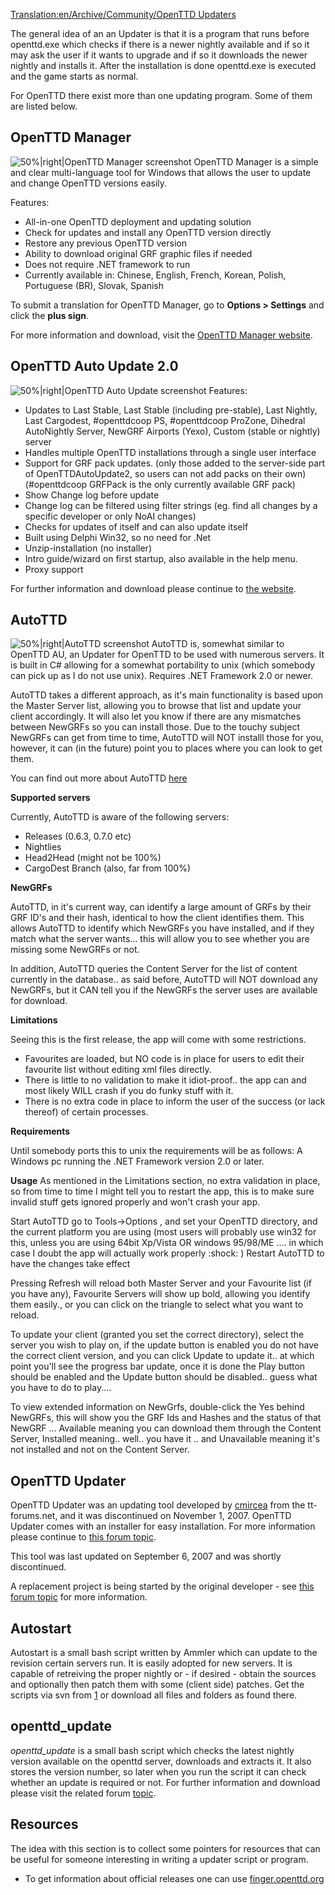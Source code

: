 [[Translation:en/Archive/Community/OpenTTD Updaters]]

The general idea of an an Updater is that it is a program that runs before openttd.exe which checks if there is a newer nightly available and if so it may ask the user if it wants to upgrade and if so it downloads the newer nightly and installs it. After the installation is done openttd.exe is executed and the game starts as normal. 

For OpenTTD there exist more than one updating program. Some of them are listed below.

== OpenTTD Manager ==
[[File:en/Archive/Community/Openttd manager 103.png|thumb|alt=OpenTTD Manager|50%|right|OpenTTD Manager screenshot]]
OpenTTD Manager is a simple and clear multi-language tool for Windows that allows the user to update and change OpenTTD versions easily.

Features:
* All-in-one OpenTTD deployment and updating solution
* Check for updates and install any OpenTTD version directly
* Restore any previous OpenTTD version
* Ability to download original GRF graphic files if needed
* Does not require .NET framework to run
* Currently available in: Chinese, English, French, Korean, Polish, Portuguese (BR), Slovak, Spanish

To submit a translation for OpenTTD Manager, go to '''Options > Settings''' and click the '''plus sign'''.

For more information and download, visit the [http://www.andreszsogon.com/openttd-manager/ OpenTTD Manager website].

== OpenTTD Auto Update 2.0 ==
[[File:en/Archive/Community/Ottd auto update 20a1.png|thumb|alt=OpenTTD Auto Update|50%|right|OpenTTD Auto Update screenshot]] 
Features:
* Updates to Last Stable, Last Stable (including pre-stable), Last Nightly, Last Cargodest, #openttdcoop PS, #openttdcoop ProZone, Dihedral AutoNightly Server, NewGRF Airports (Yexo), Custom (stable or nightly) server
* Handles multiple OpenTTD installations through a single user interface
* Support for GRF pack updates. (only those added to the server-side part of OpenTTDAutoUpdate2, so users can not add packs on their own) (#openttdcoop GRFPack is the only currently available GRF pack)
* Show Change log before update
* Change log can be filtered using filter strings (eg. find all changes by a specific developer or only NoAI changes)
* Checks for updates of itself and can also update itself
* Built using Delphi Win32, so no need for .Net
* Unzip-installation (no installer)
* Intro guide/wizard on first startup, also available in the help menu.
* Proxy support

For further information and download please continue to [http://users.tt-forums.net/ottdau/ the website].

== AutoTTD ==
[[File:en/Archive/Community/Autottd.png|thumb|alt=AutoTTD|50%|right|AutoTTD screenshot]] 
AutoTTD is, somewhat similar to OpenTTD AU, an Updater for OpenTTD to be used with numerous servers. It is built in C# allowing for a somewhat portability to unix (which somebody can pick up as I do not use unix). Requires .NET Framework 2.0 or newer.

AutoTTD takes a different approach, as it's main functionality is based upon the Master Server list, allowing you to browse that list and update your client accordingly. It will also let you know if there are any mismatches between NewGRFs so you can install those. Due to the touchy subject NewGRFs can get from time to time, AutoTTD will NOT installl those for you, however, it can (in the future) point you to places where you can look to get them.

You can find out more about AutoTTD [http://www.tt-forums.net/viewtopic.php?f=29&t=43252 here]

'''Supported servers'''

Currently, AutoTTD is aware of the following servers:
* Releases (0.6.3, 0.7.0 etc)
* Nightlies
* Head2Head (might not be 100%)
* CargoDest Branch (also, far from 100%)

'''NewGRFs'''

AutoTTD, in it's current way, can identify a large amount of GRFs by their GRF ID's and their hash, identical to how the client identifies them. This allows AutoTTD to identify which NewGRFs you have installed, and if they match what the server wants... this will allow you to see whether you are missing some NewGRFs or not.

In addition, AutoTTD queries the Content Server for the list of content currently in the database.. as said before, AutoTTD will NOT download any NewGRFs, but it CAN tell you if the NewGRFs the server uses are available for download.

'''Limitations'''

Seeing this is the first release, the app will come with some restrictions.

* Favourites are loaded, but NO code is in place for users to edit their favourite list without editing xml files directly.
* There is little to no validation to make it idiot-proof.. the app can and most likely WILL crash if you do funky stuff with it.
* There is no extra code in place to inform the user of the success (or lack thereof) of certain processes.

'''Requirements'''

Until somebody ports this to unix the requirements will be as follows:
A Windows pc running the .NET Framework version 2.0 or later.

'''Usage'''
As mentioned in the Limitations section, no extra validation in place, so from time to time I might tell you to restart the app, this is to make sure invalid stuff gets ignored properly and won't crash your app.

Start AutoTTD
go to Tools->Options , and set your OpenTTD directory, and the current platform you are using (most users will probably use win32 for this, unless you are using 64bit Xp/Vista OR windows 95/98/ME .... in which case I doubt the app will actually work properly :shock: )
Restart AutoTTD to have the changes take effect

Pressing Refresh will reload both Master Server and your Favourite list (if you have any), Favourite Servers will show up bold, allowing you identify them easily., or you can click on the triangle to select what you want to reload.

To update your client (granted you set the correct directory), select the server you wish to play on, if the update button is enabled you do not have the correct client version, and you can click Update to update it.. at which point you'll see the progress bar update, once it is done the Play button should be enabled and the Update button should be disabled.. guess what you have to do to play....

To view extended information on NewGrfs, double-click the Yes behind NewGRFs, this will show you the GRF Ids and Hashes and the status of that NewGRF ... Available meaning you can download them through the Content Server, Installed meaning.. well.. you have it .. and Unavailable meaning it's not installed and not on the Content Server.

== OpenTTD Updater ==
OpenTTD Updater was an updating tool developed by [http://www.tt-forums.net/ucp.php?i=pm&mode=compose&action=quotepost&p=608777 cmircea] from the tt-forums.net, and it was discontinued on November 1, 2007.
OpenTTD Updater comes with an installer for easy installation. For more information please continue to [http://www.tt-forums.net/viewtopic.php?p=608777 this forum topic].

This tool was last updated on September 6, 2007 and was shortly discontinued.

A replacement project is being started by the original developer - see [http://www.tt-forums.net/viewtopic.php?p=809662#p809662 this forum topic] for more information.

== Autostart ==
Autostart is a small bash script written by Ammler which can update to the revision certain servers run. It is easily adopted for new servers. It is capable of retreiving the proper nightly or - if desired - obtain the sources and optionally then patch them with some (client side) patches.
Get the scripts via svn from [http://svn.openttdcoop.org/tools/autostart] or download all files and folders as found there.

== openttd_update ==
''openttd_update'' is a small bash script which checks the latest nightly version available on the openttd server, downloads and extracts it. It also stores the version number, so later when you run the script it can check whether an update is required or not.
For further information and download please visit the related forum [http://www.tt-forums.net/viewtopic.php?f=29&t=49672 topic].

== Resources ==
The idea with this section is to collect some pointers for resources that can be useful for someone interesting in writing a updater script or program.

* To get information about official releases one can use [http://finger.openttd.org finger.openttd.org]